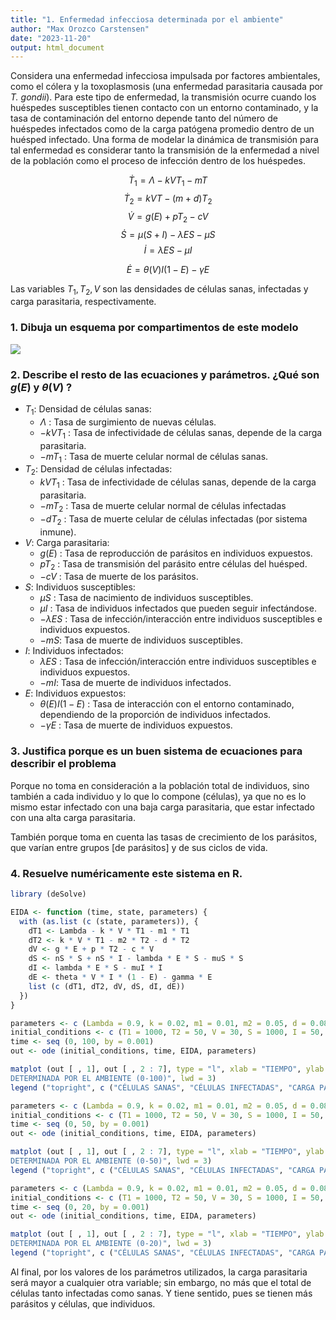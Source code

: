 ```yaml
---
title: "1. Enfermedad infecciosa determinada por el ambiente"
author: "Max Orozco Carstensen"
date: "2023-11-20"
output: html_document
---
```


Considera una enfermedad infecciosa impulsada por factores ambientales, como el cólera y la toxoplasmosis (una enfermedad parasitaria causada por *T.* *gondii*). Para este tipo de enfermedad, la transmisión ocurre cuando los huéspedes susceptibles tienen contacto con un entorno contaminado, y la tasa de contaminación del entorno depende tanto del número de huéspedes infectados como de la carga patógena promedio dentro de un huésped infectado. Una forma de modelar la dinámica de transmisión para tal enfermedad es considerar tanto la transmisión de la enfermedad a nivel de la población como el proceso de infección dentro de los huéspedes.

$$\dot T_1 = \Lambda -kVT_1 -mT$$ $$\dot T_2= kVT -(m+d)T_2$$ $$ \dot V= g(E) +pT_2-cV$$ $$ \dot S= \mu(S+I) -\lambda ES -\mu S$$ $$\dot I =\lambda ES -\mu I$$

$$ \dot E= \theta(V)I(1-E) -\gamma E$$

Las variables $T_1,T_2, V$ son las densidades de células sanas, infectadas y carga parasitaria, respectivamente.

### 1. Dibuja un esquema por compartimentos de este modelo

![](Diagramas por compartimentos/EIDA.png)

### 2. Describe el resto de las ecuaciones y parámetros. ¿Qué son $g(E)$ y $\theta(V)$ ?

-   $T_1$: Densidad de células sanas:
    -   $\Lambda$ : Tasa de surgimiento de nuevas células.
    -   $-kVT_1$ : Tasa de infectividade de células sanas, depende de la carga parasitaria.
    -   $-mT_1$ : Tasa de muerte celular normal de células sanas.
-   $T_2$: Densidad de células infectadas:
    -   $kVT_1$ : Tasa de infectividade de células sanas, depende de la carga parasitaria.
    -   $-mT_2$ : Tasa de muerte celular normal de células infectadas
    -   $-dT_2$ : Tasa de muerte celular de células infectadas (por sistema inmune).
-   $V$: Carga parasitaria:
    -   $g(E)$ : Tasa de reproducción de parásitos en individuos expuestos.
    -   $pT_2$ : Tasa de transmisión del parásito entre células del huésped.
    -   $-cV$ : Tasa de muerte de los parásitos.
-   $S$: Individuos susceptibles:
    -   $\mu S$ : Tasa de nacimiento de individuos susceptibles.
    -   $\mu I$ : Tasa de individuos infectados que pueden seguir infectándose.
    -   $-\lambda ES$ : Tasa de infección/interacción entre individuos susceptibles e individuos expuestos.
    -   $-mS$: Tasa de muerte de individuos susceptibles.
-   $I$: Individuos infectados:
    -   $\lambda ES$ : Tasa de infección/interacción entre individuos susceptibles e individuos expuestos.
    -   $-mI$: Tasa de muerte de individuos infectados.
-   $E$: Individuos expuestos:
    -   $\theta (E) I (1-E)$ : Tasa de interacción con el entorno contaminado, dependiendo de la proporción de individuos infectados.
    -   $-\gamma E$ : Tasa de muerte de individuos expuestos.

### 3. Justifica porque es un buen sistema de ecuaciones para describir el problema

Porque no toma en consideración a la población total de individuos, sino también a cada individuo y lo que lo compone (células), ya que no es lo mismo estar infectado con una baja carga parasitaria, que estar infectado con una alta carga parasitaria.

También porque toma en cuenta las tasas de crecimiento de los parásitos, que varían entre grupos [de parásitos] y de sus ciclos de vida.

### 4. Resuelve numéricamente este sistema en R.

```r
library (deSolve) 

EIDA <- function (time, state, parameters) {
  with (as.list (c (state, parameters)), {
    dT1 <- Lambda - k * V * T1 - m1 * T1
    dT2 <- k * V * T1 - m2 * T2 - d * T2
    dV <- g * E + p * T2 - c * V
    dS <- nS * S + nS * I - lambda * E * S - muS * S 
    dI <- lambda * E * S - muI * I 
    dE <- theta * V * I * (1 - E) - gamma * E
    list (c (dT1, dT2, dV, dS, dI, dE)) 
  })
}

parameters <- c (Lambda = 0.9, k = 0.02, m1 = 0.01, m2 = 0.05, d = 0.08, g = 0.001, p = 0.7, c = 0.2, nS = 0.0085, lambda = 0.5, muS = 0.01, muI = 0.04, theta = 0.5, gamma = 0.02)
initial_conditions <- c (T1 = 1000, T2 = 50, V = 30, S = 1000, I = 50, E = 100) 
time <- seq (0, 100, by = 0.001)
out <- ode (initial_conditions, time, EIDA, parameters)

matplot (out [ , 1], out [ , 2 : 7], type = "l", xlab = "TIEMPO", ylab = "POBLACIÓN", main = "MODELO ENFERMEDAD INFECCIOSA 
DETERMINADA POR EL AMBIENTE (0-100)", lwd = 3)
legend ("topright", c ("CÉLULAS SANAS", "CÉLULAS INFECTADAS", "CARGA PARASITARIA", "SUSCEPTIBLE", "INFECTADO", "EXPUESTO"), col = 1 : 7, lty = 1 : 7, cex = 0.5)

parameters <- c (Lambda = 0.9, k = 0.02, m1 = 0.01, m2 = 0.05, d = 0.08, g = 0.001, p = 0.7, c = 0.2, nS = 0.0085, lambda = 0.5, muS = 0.01, muI = 0.04, theta = 0.5, gamma = 0.02)
initial_conditions <- c (T1 = 1000, T2 = 50, V = 30, S = 1000, I = 50, E = 100) 
time <- seq (0, 50, by = 0.001)
out <- ode (initial_conditions, time, EIDA, parameters)

matplot (out [ , 1], out [ , 2 : 7], type = "l", xlab = "TIEMPO", ylab = "POBLACIÓN", main = "MODELO ENFERMEDAD INFECCIOSA 
DETERMINADA POR EL AMBIENTE (0-50)", lwd = 3)
legend ("topright", c ("CÉLULAS SANAS", "CÉLULAS INFECTADAS", "CARGA PARASITARIA", "SUSCEPTIBLE", "INFECTADO", "EXPUESTO"), col = 1 : 7, lty = 1 : 7, cex = 0.5)

parameters <- c (Lambda = 0.9, k = 0.02, m1 = 0.01, m2 = 0.05, d = 0.08, g = 0.001, p = 0.7, c = 0.2, nS = 0.0085, lambda = 0.5, muS = 0.01, muI = 0.04, theta = 0.5, gamma = 0.02)
initial_conditions <- c (T1 = 1000, T2 = 50, V = 30, S = 1000, I = 50, E = 100) 
time <- seq (0, 20, by = 0.001)
out <- ode (initial_conditions, time, EIDA, parameters)

matplot (out [ , 1], out [ , 2 : 7], type = "l", xlab = "TIEMPO", ylab = "POBLACIÓN", main = "MODELO ENFERMEDAD INFECCIOSA 
DETERMINADA POR EL AMBIENTE (0-20)", lwd = 3)
legend ("topright", c ("CÉLULAS SANAS", "CÉLULAS INFECTADAS", "CARGA PARASITARIA", "SUSCEPTIBLE", "INFECTADO", "EXPUESTO"), col = 1 : 7, lty = 1 : 7, cex = 0.5)

```

Al final, por los valores de los parámetros utilizados, la carga parasitaria será mayor a cualquier otra variable; sin embargo, no más que el total de células tanto infectadas como sanas. Y tiene sentido, pues se tienen más parásitos y células, que individuos.
